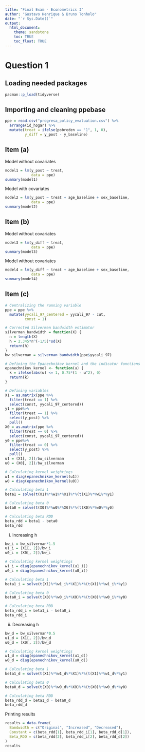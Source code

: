 ```yaml
---
title: "Final Exam - Econometrics I"
author: "Gustavo Henrique & Bruno Tonholo"
date: "`r Sys.Date()`"
output: 
  html_document:
    theme: sandstone
    toc: TRUE
    toc_float: TRUE
---
```


# Question 1
## Loading needed packages
```r
pacman::p_load(tidyverse)
```

## Importing and cleaning ppebase
```r
ppe = read.csv("progresa_policy_evaluation.csv") %>% 
  arrange(id_hogar) %>% 
  mutate(treat = ifelse(pobreden == "1", 1, 0),
         y_diff = y_post - y_baseline)
```

## Item (a)
Model without covariates
```r
model1 = lm(y_post ~ treat,
            data = ppe)
summary(model1)
```
Model with covariates
```r
model2 = lm(y_post ~ treat + age_baseline + sex_baseline,
            data = ppe)
summary(model2)
```

## Item (b)
Model without covariates
```r
model3 = lm(y_diff ~ treat,
            data = ppe)
summary(model3)
```

Model without covariates
```r
model4 = lm(y_diff ~ treat + age_baseline + sex_baseline,
            data = ppe)
summary(model4)
```

## Item (c)
```r
# Centralizing the running variable
ppe = ppe %>% 
  mutate(yycali_97_centered = yycali_97 - cut,
         const = 1)

# Corrected Silverman bandwidth estimator
silverman_bandwidth = function(X) {
  n = length(X)
  h = 2.345*n^(-1/5)*sd(X)
  return(h)
}
bw_silverman = silverman_bandwidth(ppe$yycali_97)

# Defining the Epanechnikov kernel and the indicator functions
epanechnikov_kernel <- function(u) {
  k = ifelse(abs(u) <= 1, 0.75*(1 - u^2), 0)
  return(k)
}

# Defining variables
X1 = as.matrix(ppe %>% 
  filter(treat == 1) %>% 
  select(const, yycali_97_centered))
y1 = ppe%>% 
  filter(treat == 1) %>% 
  select(y_post) %>% 
  pull()
X0 = as.matrix(ppe %>% 
  filter(treat == 0) %>% 
  select(const, yycali_97_centered))
y0 = ppe%>% 
  filter(treat == 0) %>% 
  select(y_post) %>% 
  pull()
u1 = (X1[, 2])/bw_silverman
u0 = (X0[, 2])/bw_silverman

# Calculating kernel weightings
w1 = diag(epanechnikov_kernel(u1))
w0 = diag(epanechnikov_kernel(u0))

# Calculating beta 1
beta1 = solve(t(X1)%*%w1%*%X1)%*%(t(X1)%*%w1%*%y1)

# Calculating beta 0
beta0 = solve(t(X0)%*%w0%*%X0)%*%(t(X0)%*%w0%*%y0)

# Calculating beta RDD
beta_rdd = beta1 - beta0
beta_rdd
```

(i) Increasing h
```r
bw_i = bw_silverman*1.5
u1_i = (X1[, 2])/bw_i
u0_i = (X0[, 2])/bw_i

# Calculating kernel weightings
w1_i = diag(epanechnikov_kernel(u1_i))
w0_i = diag(epanechnikov_kernel(u0_i))

# Calculating beta 1
beta1_i = solve(t(X1)%*%w1_i%*%X1)%*%(t(X1)%*%w1_i%*%y1)

# Calculating beta 0
beta0_i = solve(t(X0)%*%w0_i%*%X0)%*%(t(X0)%*%w0_i%*%y0)

# Calculating beta RDD
beta_rdd_i = beta1_i - beta0_i
beta_rdd_i
```

(ii) Decreasing h
```r
bw_d = bw_silverman*0.5
u1_d = (X1[, 2])/bw_d
u0_d = (X0[, 2])/bw_d

# Calculating kernel weightings
w1_d = diag(epanechnikov_kernel(u1_d))
w0_d = diag(epanechnikov_kernel(u0_d))

# Calculating beta 1
beta1_d = solve(t(X1)%*%w1_d%*%X1)%*%(t(X1)%*%w1_d%*%y1)

# Calculating beta 0
beta0_d = solve(t(X0)%*%w0_d%*%X0)%*%(t(X0)%*%w0_d%*%y0)

# Calculating beta RDD
beta_rdd_d = beta1_d - beta0_d
beta_rdd_d
```
Printing results
```r
results = data.frame(
  Bandwidth = c("Original", "Increased", "Decreased"),
  Constant = c(beta_rdd[1], beta_rdd_i[1], beta_rdd_d[1]),
  Beta_RDD = c(beta_rdd[2], beta_rdd_i[2], beta_rdd_d[2])
)
results
```
